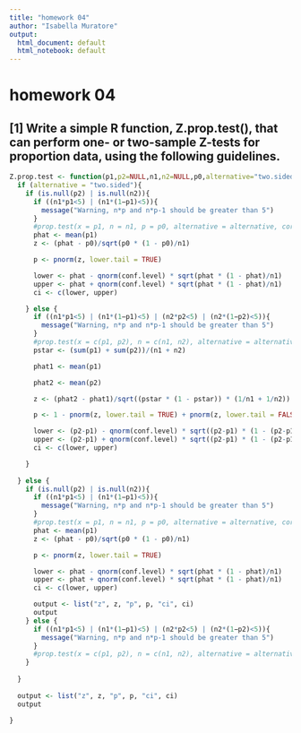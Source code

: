 ```yaml
---
title: "homework 04"
author: "Isabella Muratore"
output:
  html_document: default
  html_notebook: default
---
```

# homework 04

## [1] Write a simple R function, Z.prop.test(), that can perform one- or two-sample Z-tests for proportion data, using the following guidelines.
```r
Z.prop.test <- function(p1,p2=NULL,n1,n2=NULL,p0,alternative="two.sided",correct=TRUE,conf.level=0.95){
  if (alternative = "two.sided"){
    if (is.null(p2) | is.null(n2)){
      if ((n1*p1<5) | (n1*(1−p1)<5)){
        message("Warning, n*p and n*p-1 should be greater than 5")
      }
      #prop.test(x = p1, n = n1, p = p0, alternative = alternative, correct = correct)
      phat <- mean(p1)
      z <- (phat - p0)/sqrt(p0 * (1 - p0)/n1)

      p <- pnorm(z, lower.tail = TRUE)

      lower <- phat - qnorm(conf.level) * sqrt(phat * (1 - phat)/n1)
      upper <- phat + qnorm(conf.level) * sqrt(phat * (1 - phat)/n1)
      ci <- c(lower, upper)

    } else {
      if ((n1*p1<5) | (n1*(1−p1)<5) | (n2*p2<5) | (n2*(1−p2)<5)){
        message("Warning, n*p and n*p-1 should be greater than 5")
      }
      #prop.test(x = c(p1, p2), n = c(n1, n2), alternative = alternative, correct = correct)
      pstar <- (sum(p1) + sum(p2))/(n1 + n2)

      phat1 <- mean(p1)

      phat2 <- mean(p2)

      z <- (phat2 - phat1)/sqrt((pstar * (1 - pstar)) * (1/n1 + 1/n2))

      p <- 1 - pnorm(z, lower.tail = TRUE) + pnorm(z, lower.tail = FALSE)

      lower <- (p2-p1) - qnorm(conf.level) * sqrt((p2-p1) * (1 - (p2-p1))/(n2-n1))
      upper <- (p2-p1) + qnorm(conf.level) * sqrt((p2-p1) * (1 - (p2-p1))/(n2-n1))
      ci <- c(lower, upper)

    } 
    
  } else {
    if (is.null(p2) | is.null(n2)){
      if ((n1*p1<5) | (n1*(1−p1)<5)){
        message("Warning, n*p and n*p-1 should be greater than 5")
      }
      #prop.test(x = p1, n = n1, p = p0, alternative = alternative, correct = correct)
      phat <- mean(p1)
      z <- (phat - p0)/sqrt(p0 * (1 - p0)/n1)

      p <- pnorm(z, lower.tail = TRUE)

      lower <- phat - qnorm(conf.level) * sqrt(phat * (1 - phat)/n1)
      upper <- phat + qnorm(conf.level) * sqrt(phat * (1 - phat)/n1)
      ci <- c(lower, upper)

      output <- list("z", z, "p", p, "ci", ci)
      output
    } else {
      if ((n1*p1<5) | (n1*(1−p1)<5) | (n2*p2<5) | (n2*(1−p2)<5)){
        message("Warning, n*p and n*p-1 should be greater than 5")
      }
      #prop.test(x = c(p1, p2), n = c(n1, n2), alternative = alternative, correct = correct)
    }
    
  }
  
  output <- list("z", z, "p", p, "ci", ci)
  output
  
}

```

